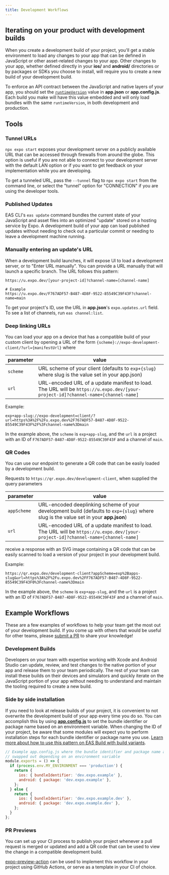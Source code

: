 ```yaml
---
title: Development Workflows
---
```


## Iterating on your product with development builds

When you create a development build of your project, you'll get a stable environment to load any changes to your app that can be defined in JavaScript or other asset-related changes to your app. Other changes to your app, whether defined directly in your **ios/** and **android/** directories or by packages or SDKs you choose to install, will require you to create a new build of your development build.

To enforce an API contract between the JavaScript and native layers of your app, you should set the [`runtimeVersion`](../distribution/runtime-versions.md) value in **app.json** or **app.config.js**. Each build you make will have this value embedded and will only load bundles with the same `runtimeVersion`, in both development and production.

## Tools

### Tunnel URLs

`npx expo start` exposes your development server on a publicly available URL that can be accessed through firewalls from around the globe. This option is useful if you are not able to connect to your development server with the default LAN option or if you want to get feedback on your implementation while you are developing.

To get a tunneled URL, pass the `--tunnel` flag to `npx expo start` from the command line, or select the "tunnel" option for "CONNECTION" if you are using the developer tools.

### Published Updates

EAS CLI's `eas update` command bundles the current state of your JavaScript and asset files into an optimized "update" stored on a hosting service by Expo. A development build of your app can load published updates without needing to check out a particular commit or needing to leave a development machine running.

### Manually entering an update's URL

When a development build launches, it will expose UI to load a development server, or to "Enter URL manually". You can provide a URL manually that will launch a specific branch. The URL follows this pattern:

```
https://u.expo.dev/[your-project-id]?channel-name=[channel-name]

# Example
https://u.expo.dev/F767ADF57-B487-4D8F-9522-85549C39F43F?channel-name=main
```

To get your project's ID, use the URL in **app.json**'s `expo.updates.url` field. To see a list of channels, run `eas channel:list`.

### Deep linking URLs

You can load your app on a device that has a compatible build of your custom client by opening a URL of the form `{scheme}://expo-development-client/?url={manifestUrl}` where

| parameter | value                                                                                                                            |
| --------- | -------------------------------------------------------------------------------------------------------------------------------- |
| `scheme`  | URL scheme of your client (defaults to `exp+{slug}` where slug is the value set in your app.json)                                |
| `url`     | URL-encoded URL of a update manifest to load. The URL will be `https://u.expo.dev/[your-project-id]?channel-name=[channel-name]` |

Example:

```
exp+app-slug://expo-development=client/?url=https%3A%2F%2Fu.expo.dev%2F767ADF57-B487-4D8F-9522-85549C39F43F%2F%3Fchannel-name%3Dmain
```

In the example above, the `scheme` is `exp+app-slug`, and the `url` is a project with an ID of `F767ADF57-B487-4D8F-9522-85549C39F43F` and a channel of `main`.

### QR Codes

You can use our endpoint to generate a QR code that can be easily loaded by a development build.

Requests to `https://qr.expo.dev/development-client`, when supplied the query parameters

| parameter   | value                                                                                                                                |
| ----------- | ------------------------------------------------------------------------------------------------------------------------------------ |
| `appScheme` | URL-encoded deeplinking scheme of your development build (defaults to `exp+{slug}` where slug is the value set in your **app.json**) |
| `url`       | URL-encoded URL of a update manifest to load. The URL will be `https://u.expo.dev/[your-project-id]?channel-name=[channel-name]`     |

receive a response with an SVG image containing a QR code that can be easily scanned to load a version of your project in your development build.

Example:

```
https://qr.expo.dev/development-client?appScheme=exp%2Bapps-slug&url=https%3A%2F%2Fu.expo.dev%2FF767ADF57-B487-4D8F-9522-85549C39F43F0%3Fchannel-name%3Dmain
```

In the example above, the `scheme` is `exp+app-slug`, and the `url` is a project with an ID of `F767ADF57-B487-4D8F-9522-85549C39F43F` and a channel of `main`.

## Example Workflows

These are a few examples of workflows to help your team get the most out of your development build. If you come up with others that would be useful for other teams, please [submit a PR](https://github.com/expo/expo/tree/main/CONTRIBUTING.md#-updating-documentation) to share your knowledge!

### Development Builds

Developers on your team with expertise working with Xcode and Android Studio can update, review, and test changes to the native portion of your app and release them to your team periodically. The rest of your team can install these builds on their devices and simulators and quickly iterate on the JavaScript portion of your app without needing to understand and maintain the tooling required to create a new build.

### Side by side installation

If you need to look at release builds of your project, it is convenient to not overwrite the development build of your app every time you do so. You can accomplish this by using [**app.config.js**](../workflow/configuration.md) to set the bundle identifier or package name based on an environment variable. When changing the ID of your project, be aware that some modules will expect you to perform installation steps for each bundle identifier or package name you use. [Learn more about how to use this pattern on EAS Build with build variants](/build-reference/variants.md).

```js
// Example app.config.js where the bundle identifier and package name are
// swapped out depending on an environment variable
module.exports = () => {
  if (process.env.MY_ENVIRONMENT === 'production') {
    return {
      ios: { bundleIdentifier: 'dev.expo.example' },
      android: { package: 'dev.expo.example' },
    };
  } else {
    return {
      ios: { bundleIdentifier: 'dev.expo.example.dev' },
      android: { package: 'dev.expo.example.dev' },
    };
  }
};
```

### PR Previews

You can set up your CI process to publish your project whenever a pull request is merged or updated and add a QR code that can be used to view the change in a compatible development build.

[expo-preview-action](https://github.com/expo/expo-preview-action) can be used to implement this workflow in your project using GitHub Actions, or serve as a template in your CI of choice.
